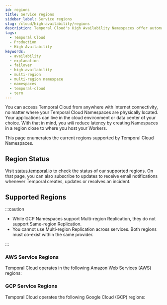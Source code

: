 ```yaml
---
id: regions
title: Service regions
sidebar_label: Service regions
slug: /cloud/high-availability/regions
description: Temporal Cloud's High Availability Namespaces offer automated failover, synchronized data replication, and high availability for workloads requiring disaster-tolerant deployment and 99.99% uptime.
tags:
  - Temporal Cloud
  - Production
  - High Availability
keywords:
  - availability
  - explanation
  - failover
  - high-availability
  - multi-region
  - multi-region namespace
  - namespaces
  - temporal-cloud
  - term
---
```


You can access Temporal Cloud from anywhere with Internet connectivity, no matter where your Temporal Cloud Namespaces are physically located.
Your applications can live in the cloud environment or data center of your choice.
With that in mind, you _will_ reduce latency by creating  Namespaces in a region close to where you host your Workers.

This page enumerates the current regions supported by Temporal Cloud Namespaces.

## Region Status

Visit [status.temporal.io](status.temporal.io) to check the status of our supported regions.
On that page, you can also subscribe to updates to receive email notifications whenever Temporal creates, updates or resolves an incident.

## Supported Regions

:::caution

- While GCP Namespaces support Multi-region Replication, they do not support Same-region Replication.
- You cannot use Multi-region Replication across services.
  Both regions must co-exist within the same provider.

:::

### AWS Service Regions

Temporal Cloud operates in the following Amazon Web Services (AWS) regions:


<AWSRegions />

### GCP Service Regions

Temporal Cloud operates the following Google Cloud (GCP) regions:


<GCPRegions />


